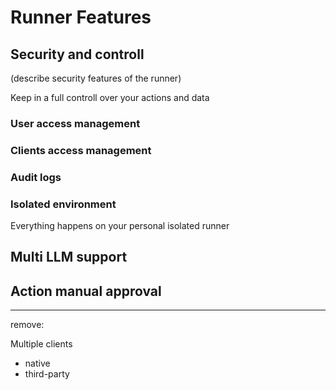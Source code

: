 # Runner Features

## Security and controll

(describe security features of the runner)

Keep in a full controll over your actions and data

### User access management

### Clients access management

### Audit logs

### Isolated environment

Everything happens on your personal isolated runner

## Multi LLM support

## Action manual approval

---

remove:

Multiple clients

- native
- third-party
